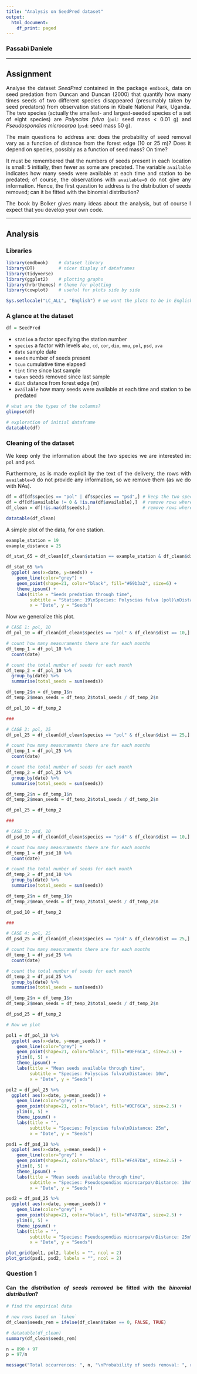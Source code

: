 ```yaml
---
title: "Analysis on SeedPred dataset"
output:
  html_document:
    df_print: paged
---
```


<style>
  body {text-align: justify}
</style>

### Passabì Daniele

---

## Assignment

Analyse the dataset *SeedPred* contained in the package `emdbook`, data on seed
predation from Duncan and Duncan (2000) that quantify how many times seeds
of two different species disappeared (presumably taken by seed predators) from
observation stations in Kibale National Park, Uganda. The two species 
(actually the smallest- and largest-seeded species of a set of eight species) are
*Polyscias fulva* (`pol`: seed mass < 0.01 g) and *Pseudospondias microcarpa* (`psd`:
seed mass 50 g).

The main questions to address are: does the probability of seed removal vary
as a function of distance from the forest edge (10 or 25 m)? Does it depend on
species, possibly as a function of seed mass? On time?

It must be remembered that the numbers of seeds present in each location is
small: 5 initially, then fewer as some are predated. The variable `available` 
indicates how many seeds were available at each time and station to be predated;
of course, the observations with `available=0` do not give any information.
Hence, the first question to address is the distribution of seeds removed; can it
be fitted with the binomial distribution?

The book by Bolker gives many ideas about the analysis, but of course I expect
that you develop your own code.

---

## Analysis

### Libraries

```r

library(emdbook)    # dataset library
library(DT)         # nicer display of dataframes
library(tidyverse)
library(ggplot2)    # plotting graphs
library(hrbrthemes) # theme for plotting
library(cowplot)    # useful for plots side by side

Sys.setlocale("LC_ALL", "English") # we want the plots to be in English

```

### A glance at the dataset

```r

df = SeedPred

```


- `station` a factor specifying the station number
- `species` a factor with levels `abz`, `cd`, `cor`, `dio`, `mmu`, `pol`, `psd`, `uva`
- `date` sample date
- `seeds` number of seeds present
- `tcum` cumulative time elapsed
- `tint` time since last sample
- `taken` seeds removed since last sample
- `dist` distance from forest edge (m)
- `available` how many seeds were available at each time and station to be predated

```r

# what are the types of the columns?
glimpse(df)

# exploration of initial dataframe
datatable(df)

```

### Cleaning of the dataset
We keep only the information about the two species we are interested in: `pol` and `psd`.

Furthermore, as is made explicit by the text of the delivery, the rows with 
`available=0` do not provide any information, so we remove them (as we do with NAs).

```r

df = df[df$species == "pol" | df$species == "psd",] # keep the two species
df = df[df$available != 0 & !is.na(df$available),]  # remove rows where available = 0 or NA
df_clean = df[!is.na(df$seeds),]                    # remove rows where seeds is NA

datatable(df_clean)

```

A simple plot of the data, for one station.

```r

example_station = 19
example_distance = 25

df_stat_65 = df_clean[df_clean$station == example_station & df_clean$dist == example_distance,]

df_stat_65 %>%
  ggplot( aes(x=date, y=seeds)) +
    geom_line(color="grey") +
    geom_point(shape=21, color="black", fill="#69b3a2", size=6) +
    theme_ipsum() +
    labs(title = "Seeds predation through time",
         subtitle = "Station: 19\nSpecies: Polyscias fulva (pol)\nDistance: 25m",
         x = "Date", y = "Seeds")

```

Now we generalize this plot.

```r

# CASE 1: pol, 10
df_pol_10 = df_clean[df_clean$species == "pol" & df_clean$dist == 10,]

# count how many measuraments there are for each months
df_temp_1 = df_pol_10 %>%
  count(date)

# count the total number of seeds for each month
df_temp_2 = df_pol_10 %>%
  group_by(date) %>%
  summarise(total_seeds = sum(seeds))

df_temp_2$n = df_temp_1$n
df_temp_2$mean_seeds = df_temp_2$total_seeds / df_temp_2$n

df_pol_10 = df_temp_2

###

# CASE 2: pol, 25
df_pol_25 = df_clean[df_clean$species == "pol" & df_clean$dist == 25,]

# count how many measuraments there are for each months
df_temp_1 = df_pol_25 %>%
  count(date)

# count the total number of seeds for each month
df_temp_2 = df_pol_25 %>%
  group_by(date) %>%
  summarise(total_seeds = sum(seeds))

df_temp_2$n = df_temp_1$n
df_temp_2$mean_seeds = df_temp_2$total_seeds / df_temp_2$n

df_pol_25 = df_temp_2

###

# CASE 3: psd, 10
df_psd_10 = df_clean[df_clean$species == "psd" & df_clean$dist == 10,]

# count how many measuraments there are for each months
df_temp_1 = df_psd_10 %>%
  count(date)

# count the total number of seeds for each month
df_temp_2 = df_psd_10 %>%
  group_by(date) %>%
  summarise(total_seeds = sum(seeds))

df_temp_2$n = df_temp_1$n
df_temp_2$mean_seeds = df_temp_2$total_seeds / df_temp_2$n

df_psd_10 = df_temp_2

###

# CASE 4: pol, 25
df_psd_25 = df_clean[df_clean$species == "psd" & df_clean$dist == 25,]

# count how many measuraments there are for each months
df_temp_1 = df_psd_25 %>%
  count(date)

# count the total number of seeds for each month
df_temp_2 = df_psd_25 %>%
  group_by(date) %>%
  summarise(total_seeds = sum(seeds))

df_temp_2$n = df_temp_1$n
df_temp_2$mean_seeds = df_temp_2$total_seeds / df_temp_2$n

df_psd_25 = df_temp_2

```


```r

# Now we plot

pol1 = df_pol_10 %>%
  ggplot( aes(x=date, y=mean_seeds)) +
    geom_line(color="grey") +
    geom_point(shape=21, color="black", fill="#DEF6CA", size=2.5) +
    ylim(0, 5) +
    theme_ipsum() +
    labs(title = "Mean seeds available through time",
         subtitle = "Species: Polyscias fulva\nDistance: 10m",
         x = "Date", y = "Seeds")

pol2 = df_pol_25 %>%
  ggplot( aes(x=date, y=mean_seeds)) +
    geom_line(color="grey") +
    geom_point(shape=21, color="black", fill="#DEF6CA", size=2.5) +
    ylim(0, 5) +
    theme_ipsum() +
    labs(title = "",
         subtitle = "Species: Polyscias fulva\nDistance: 25m",
         x = "Date", y = "Seeds")

psd1 = df_psd_10 %>%
  ggplot( aes(x=date, y=mean_seeds)) +
    geom_line(color="grey") +
    geom_point(shape=21, color="black", fill="#F497DA", size=2.5) +
    ylim(0, 5) +
    theme_ipsum() +
    labs(title = "Mean seeds available through time",
         subtitle = "Species: Pseudospondias microcarpa\nDistance: 10m",
         x = "Date", y = "Seeds")

psd2 = df_psd_25 %>%
  ggplot( aes(x=date, y=mean_seeds)) +
    geom_line(color="grey") +
    geom_point(shape=21, color="black", fill="#F497DA", size=2.5) +
    ylim(0, 5) +
    theme_ipsum() +
    labs(title = "",
         subtitle = "Species: Pseudospondias microcarpa\nDistance: 25m",
         x = "Date", y = "Seeds")

plot_grid(pol1, pol2, labels = "", ncol = 2)
plot_grid(psd1, psd2, labels = "", ncol = 2)

```

### Question 1
#### Can the *distribution of seeds removed* be fitted with the *binomial distribution*?

```r

# find the empirical data

# new rows based on `taken`
df_clean$seeds_rem = ifelse(df_clean$taken == 0, FALSE, TRUE)

# datatable(df_clean)
summary(df_clean$seeds_rem)

```

```r

n = 890 + 97
p = 97/n

message("Total occurrences: ", n, "\nProbability of seeds removal: ", round(p,4))

```

